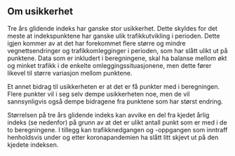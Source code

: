 ## Om usikkerhet
Tre års glidende indeks har ganske stor usikkerhet. Dette skyldes for det meste at indekspunktene har ganske ulik trafikkutvikling i perioden. Dette igjen kommer av at det har forekommet flere større og mindre vegnettsendringer og trafikkomlegginger i perioden, som har slått ulikt ut på punktene. Data som er inkludert i beregningene, skal ha balanse mellom økt og minket trafikk i de enkelte omleggingssituasjonene, men dette fører likevel til større variasjon mellom punktene.

Et annet bidrag til usikkerheten er at det er få punkter med i beregningen. Flere punkter vil i seg selv dempe usikkerheten noe, men de vil sannsynligvis også dempe bidragene fra punktene som har størst endring.

Størrelsen på tre års glidende indeks kan avvike en del fra kjedet årlig indeks (se nedenfor) på grunn av at det er ulikt antall punkt som er med i de to beregningene. I tillegg kan trafikknedgangen og -oppgangen som inntraff henholdsvis under og etter koronapandemien ha slått litt skjevt ut på den kjedete indeksen.